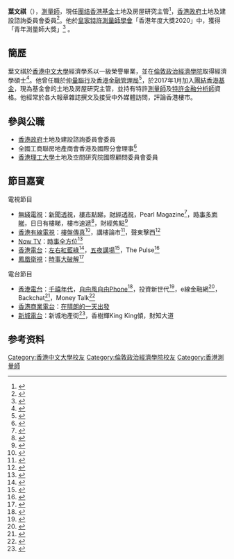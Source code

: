 {{Infobox_Person
| name             = 葉文祺<br>'''Ryan Ip Man Ki'''
| image            = 
| period           =
| occupation       = 
*[[團結香港基金|團結香港基金]]土地及房屋研究主管 (現任)
*[[香港政府|香港政府]]土地及建設諮詢委員會委員 (現任)
*[[香港金融管理局|香港金融管理局]]經濟師
*[[仲量聯行|仲量聯行]]房地產分析師
| Sex              = 
| birth_date       = 
| birth_place      = 
| death_date= 
| death_place= 
| spouse           = 
| children         = 
| education= 
*[[香港中文大學|香港中文大學]]經濟學系學士
*[[倫敦政治經濟學院|倫敦政治經濟學院]]經濟學碩士
}}

'''葉文祺'''（{{lang-en|Ryan Ip Man Ki}}），[[測量師|測量師]]，現任[[團结香港基金|團结香港基金]]土地及房屋研究主管<ref>{{cite news | title=團結香港基金葉文祺：若未能6年內變熟地 政府須有補救方案 | url=https://ps.hket.com/article/2594131 | page= | publisher=經濟日報 | date=2020-03-08 | accessdate=2021-02-20 |quote= }}</ref>，[[香港政府|香港政府]]土地及建設諮詢委員會委員<ref>{{cite news | title=	土地及建設諮詢委員會 | url=https://www.devb.gov.hk/tc/boards_and_committees/land_development_advisory_committee/index.html | page= | publisher=發展局 | date=2020-07-02 | accessdate=2021-08-08 |quote= }}</ref>。他於[[皇家特許測量師學會|皇家特許測量師學會]]「香港年度大獎2020」中，獲得「青年測量師大獎」<ref>{{cite news | title=RICS Awards 2020 Hong Kong | url=https://www.rics.org/en-hk/training-events/rics-awards-hong-kong/ | page= | publisher=RICS | date=2020-12-07 | accessdate=2021-02-20 |quote= }}</ref> 。

==簡歷==
葉文祺於[[香港中文大學|香港中文大學]]經濟學系以一級榮譽畢業，並在[[倫敦政治經濟學院|倫敦政治經濟學院]]取得經濟學碩士<ref>{{cite news | title=Ryan Ip | url=https://www.scmp.com/author/ryan-ip | publisher=South China Morning Post | date= | accessdate=2021-02-20 |quote= }}</ref>。他曾任職於[[仲量聯行|仲量聯行]]及[[香港金融管理局|香港金融管理局]]<ref>{{cite web | title=A star in the east: meet RICS Young Surveyor of 2020 | url=https://ww3.rics.org/uk/en/modus/business-and-skills/surveying-stories/a-star-in-the-east--meet-rics-young-surveyor-of-2020.html | page=| publisher=RICS | date=2018-03-08 | accessdate=2021-08-08 |quote= }}</ref>，於2017年1月加入[[團結香港基金|團結香港基金]]，現為基金會的土地及房屋研究主管，並持有特許[[測量師|測量師]]及[[特許金融分析師|特許金融分析師]]資格。他經常於各大報章雜誌撰文及接受中外媒體訪問，評論香港樓市。

== 參與公職 ==
* [[香港政府|香港政府]]土地及建設諮詢委員會委員
* 全國工商聯房地產商會香港及國際分會理事<ref>{{cite news | title=CRECCHKI Ececutive Committee | url=https://www.crecchki.org/about/executive-committee | page= | publisher=CRECCHKI | date= | accessdate=2022-01-20 |quote= }}</ref>
* [[香港理工大學|香港理工大學]]土地及空間研究院國際顧問委員會委員

== 節目嘉賓 ==
電視節目
* [[無綫電視|無綫電視]]：[[新聞透視|新聞透視]]，[[樓市點睇|樓市點睇]]，[[財經透視|財經透視]]，Pearl Magazine<ref>{{cite web | title=Pearl Magazine訪問 | url=https://www.youtube.com/watch?v=_yXxJ2ewEKI | publisher=政策.正察 | date=2018-08-26 | accessdate=2021-02-20 |quote= }}</ref>，[[時事多面睇|時事多面睇]]，日日有樓睇，樓市速遞<ref>{{cite web | title=樓市速遞 | url=https://news.tvb.com/programmes/propertyexpress2018/6124ce8d335d19ca040f76c1/0/%E6%A8%93%E5%B8%82%E9%80%9F%E9%81%9E| publisher=無綫電視 | date=2021-08-24 | accessdate=2021-10-09 |quote= }}</ref>，財經焦點<ref>{{cite web | title=財經焦點 | url=https://news.tvb.com/programmes/wealth360/61481572335d193d7d853f92/0/20210920-Part-2| publisher=無綫電視 | date=2021-09-20 | accessdate=2021-10-09 |quote= }}</ref>
* [[香港有線電視|香港有線電視]]：[[樓盤傳真|樓盤傳真]]<ref>{{cite web | title=葉文祺：棕地重新規劃　應付現代物流新增需求 | url=https://www.facebook.com/watch/?v=986151345179902 | publisher=香港有線電視 | date=2020-08-27 | accessdate=2021-02-20 |quote= }}</ref>，講樓論市<ref>{{cite web | title=葉文祺：未來數年土地改劃數目繼續處於低水平 | url=https://www.facebook.com/watch/?v=2608931872719367 | publisher=香港有線電視 | date=2020-04-09 | accessdate=2021-02-20 |quote= }}</ref>，聲東擊西<ref>{{cite web | title=聲東擊西：團結香港基金成員分析林鄭月娥施政報告 | url=https://www.youtube.com/watch?v=ir2t3U4nlS8 | publisher=香港有線電視 | date=2021-02-11 | accessdate=2021-02-20 |quote= }}</ref>
* [[Now_TV|Now TV]]：[[時事全方位|時事全方位]]<ref>{{cite news | title=【時事全方位】政府最新房屋措施能否紓緩市民困境 | url=https://news.now.com/home/local/player?newsId=415179 | page= | publisher=Now TV | date=2020-12-03 | accessdate=2021-02-20 |quote= }}</ref>
* [[香港電台|香港電台]]：[[左右紅藍綠|左右紅藍綠]]<ref>{{cite web | title=左右紅藍綠：未來本港公私營房屋供應出現斷層？ | url=https://podcast.rthk.hk/podcast/item.php?pid=390&eid=159088&lang=zh-CN | page= | publisher=香港電台 | date=2020-04-05 | accessdate=2021-02-20 |quote= }}</ref>，[[五夜講場|五夜講場]]<ref>{{cite news | title=五夜講場 - 學人串社科 2020：政策研咩究 | url=https://www.rthk.hk/tv/dtt31/programme/socialsciencenight2020/episode/695281 | page= | publisher=香港電台 | date=2020-08-12 | accessdate=2021-02-20 |quote= }}</ref>，The Pulse<ref>{{cite news | title=The Pulse Special：The Pulse Series 15 Special Episode 1 | url=https://podcast.rthk.hk/podcast/item.php?pid=205&eid=121228&lang=en-US | page= | publisher=香港電台 | date=2018-09-15 | accessdate=2021-02-20 |quote= }}</ref>
* [[鳳凰衛視|鳳凰衛視]]：[[時事大破解|時事大破解]]<ref>{{cite news | title=對話團結香港基金土地及房屋研究主管：如何解決香港土地不足問題 | url=https://share.fengshows.com/video.html?id=8a082de3-23a8-42e5-b4b1-8f949f3d84c7&time=1621225754555&channelID=r06 | page= | publisher=鳳凰衛視 | date=2021-06-02 | accessdate=2021-08-08 |quote= }}</ref>
電台節目
* [[香港電台|香港電台]]：[[千禧年代|千禧年代]]，[[自由風自由Phone|自由風自由Phone]]<ref>{{cite web | title=團結香港基金促精簡程序加快建屋縮短公屋輪候時間 | url=https://www.rthk.hk/radio/radio1/programme/openline_openview/episode/796850 | page= | publisher=香港電台 | date=2022-01-25 | accessdate=2022-01-31 |quote= }}</ref>，投資新世代<ref>{{cite web | title=財經專題：香港未來私樓供應跌4成？ | url=https://www.youtube.com/watch?v=1MrW0jzW_2o | page= | publisher=香港電台 | date=2019-04-20 | accessdate=2021-02-20 |quote= }}</ref>，e線金融網<ref>{{cite news | title=KingSir會客室-團結香港基金 土地及房屋研究主管 葉文祺 | url=https://podcast.rthk.hk/podcast/item.php?pid=1788&eid=172199&lang=zh-CN | page= | publisher=香港電台 | date=2020-12-09 | accessdate=2021-02-20 |quote= }}</ref>，Backchat<ref>{{cite news | title=Backchat: Land Supply | url=https://www.rthk.hk/radio/radio3/programme/backchat/episode/775526 | page= | publisher=RTHK | date=2021-10-04 | accessdate=2021-10-09 |quote= }}</ref>，Money Talk<ref>{{cite news | title=Money Talk | url=https://www.rthk.hk/radio/radio3/programme/money_talk/episode/776152 | page= | publisher=RTHK | date=2021-10-07 | accessdate=2021-10-09 |quote= }}</ref>
* [[香港商業電台|香港商業電台]]：[[在晴朗的一天出發|在晴朗的一天出發]]
* [[新城電台|新城電台]]：新城地產街<ref>{{cite news | title=新城地產街 | url=https://www.facebook.com/watch/?v=219507713539321&extid=NS-UNK-UNK-UNK-IOS_GK0T-GK1C&ref=sharing | page= | publisher=新城電台 | date=2021-09-18 | accessdate=2021-10-09 |quote= }}</ref>，香樹輝King King傾，財知大道

==参考资料==
{{Reflist|2}}

[[Category:香港中文大學校友|Category:香港中文大學校友]]
[[Category:倫敦政治經濟學院校友|Category:倫敦政治經濟學院校友]]
[[Category:香港測量師|Category:香港測量師]]